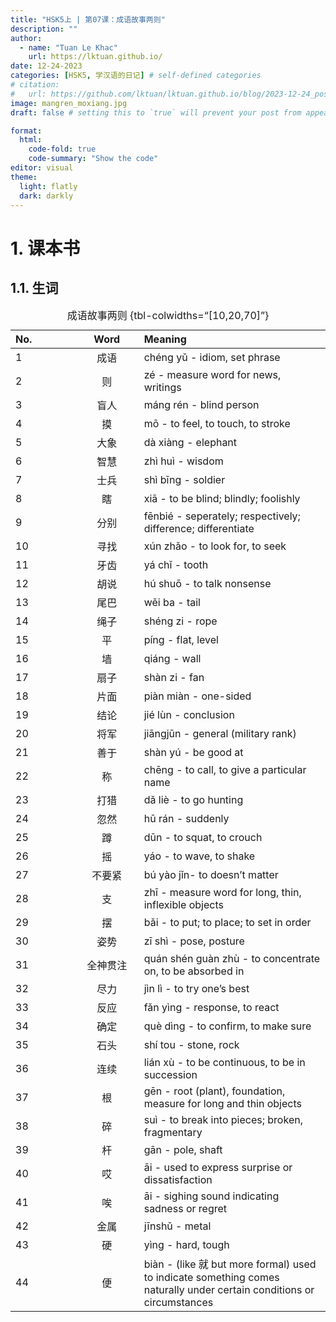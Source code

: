 ```yaml
---
title: "HSK5上 | 第07课：成语故事两则"
description: ""
author:
  - name: "Tuan Le Khac"
    url: https://lktuan.github.io/
date: 12-24-2023
categories: [HSK5, 学汉语的日记] # self-defined categories
# citation: 
#   url: https://github.com/lktuan/lktuan.github.io/blog/2023-12-24_post/
image: mangren_moxiang.jpg
draft: false # setting this to `true` will prevent your post from appearing on your listing page until you're ready!

format: 
  html: 
    code-fold: true
    code-summary: "Show the code"
editor: visual
theme:
  light: flatly
  dark: darkly
---
```


# 1. 课本书

## 1.1. 生词

| No. |   Word   | Meaning                                                        |
|:--------------|:-------------:|:------------------------------------------|
|1|成语|chéng yǔ - idiom, set phrase|
|2|则|zé - measure word for news, writings|
|3|盲人|máng rén - blind person|
|4|摸|mō - to feel, to touch, to stroke|
|5|大象|dà xiàng - elephant|
|6|智慧|zhì huì - wisdom|
|7|士兵|shì bīng - soldier|
|8|瞎|xiā - to be blind; blindly; foolishly|
|9|分别|fēnbié - seperately; respectively; difference; differentiate|
|10|寻找|xún zhǎo - to look for, to seek|
|11|牙齿|yá chǐ - tooth|
|12|胡说|hú shuō - to talk nonsense|
|13|尾巴|wěi ba - tail|
|14|绳子|shéng zi - rope|
|15|平|píng - flat, level|
|16|墙|qiáng - wall|
|17|扇子|shàn zi - fan|
|18|片面|piàn miàn - one-sided|
|19|结论|jié lùn - conclusion|
|20|将军|jiāngjūn - general (military rank)|
|21|善于|shàn yú - be good at|
|22|称|chēng - to call, to give a particular name|
|23|打猎|dǎ liè - to go hunting|
|24|忽然|hū rán - suddenly|
|25|蹲|dūn - to squat, to crouch|
|26|摇|yáo - to wave, to shake|
|27|不要紧|bú yào jǐn- to doesn't matter|
|28|支|zhī - measure word for long, thin, inflexible objects|
|29|摆|bǎi - to put; to place; to set in order|
|30|姿势|zī shì - pose, posture|
|31|全神贯注|quán shén guàn zhù - to concentrate on, to be absorbed in|
|32|尽力|jìn lì - to try one's best|
|33|反应|fǎn yìng - response, to react|
|34|确定|què dìng - to confirm, to make sure|
|35|石头|shí tou - stone, rock|
|36|连续|lián xù - to be continuous, to be in succession|
|37|根|gēn - root (plant), foundation, measure for long and thin objects|
|38|碎|suì - to break into pieces; broken, fragmentary|
|39|杆|gān - pole, shaft|
|40|哎|āi - used to express surprise or dissatisfaction|
|41|唉|āi - sighing sound indicating sadness or regret|
|42|金属|jīnshǔ - metal|
|43|硬|yìng - hard, tough|
|44|便|biàn - (like 就 but more formal) used to indicate something comes naturally under certain conditions or circumstances|

: 成语故事两则 {tbl-colwidths="\[10,20,70\]"}